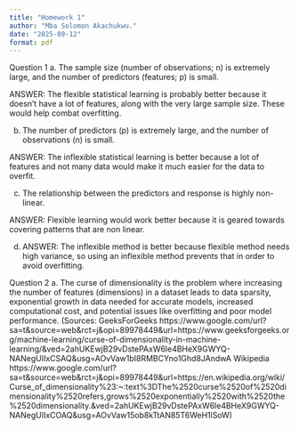 ```yaml
---
title: "Homework 1"
author: "Mba Solomon Akachukwu."
date: "2025-09-12"
format: pdf
---
```


Question 1
a. The sample size (number of observations; n) is extremely large, and the number of
predictors (features; p) is small.

ANSWER: The flexible statistical learning is probably better because it doesn't have a lot of features, along with the
very large sample size. These would help combat overfitting.

b. The number of predictors (p) is extremely large, and the number of observations (n) is
small.

ANSWER: The inflexible statistical learning is better because a lot of features and not many data would make
it much easier for the data to overfit.

c. The relationship between the predictors and response is highly non-linear.

ANSWER: Flexible learning would work better because it is geared towards
covering patterns that are non linear.

d. ANSWER: The inflexible method is better because flexible method needs high variance, so using 
an inflexible method prevents that in order to avoid overfitting. 

Question 2
a. The curse of dimensionality is the problem where increasing the number of features (dimensions) in a dataset leads to data sparsity, exponential growth in data needed for accurate models, increased computational cost, and potential issues like overfitting and poor model performance. (Sources: GeeksForGeeks https://www.google.com/url?sa=t&source=web&rct=j&opi=89978449&url=https://www.geeksforgeeks.org/machine-learning/curse-of-dimensionality-in-machine-learning/&ved=2ahUKEwjB29vDstePAxW6le4BHeX9GWYQ-NANegUIIxCSAQ&usg=AOvVaw1bI8RMBCYno1Ghd8JAndwA Wikipedia https://www.google.com/url?sa=t&source=web&rct=j&opi=89978449&url=https://en.wikipedia.org/wiki/Curse_of_dimensionality%23:~:text%3DThe%2520curse%2520of%2520dimensionality%2520refers,grows%2520exponentially%2520with%2520the%2520dimensionality.&ved=2ahUKEwjB29vDstePAxW6le4BHeX9GWYQ-NANegUIIxCOAQ&usg=AOvVaw15ob8kTtAN85T6WeH1lSoW)